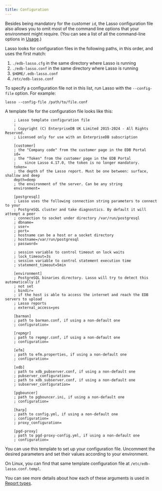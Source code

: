 ```yaml
---
title: Configuration
---
```


Besides being mandatory for the customer `id`, the Lasso
configuration file also allows you to omit most of the command line
options that your environment might require. (You can see a list of all
the command-line options in [Usage](usage).)

Lasso looks for configuration files in the following paths, in this
order, and uses the first match:

1. `./edb-lasso.cfg` in the same directory where Lasso is running
2. `./edb-lasso.conf` in the same directory where Lasso is running
3. `$HOME/.edb-lasso.conf`
4. `/etc/edb-lasso.conf`

To specify a configuration file not in this list, 
run Lasso with the `--config-file` option. For example:

```
lasso --config-file /path/to/file.conf
```

A template file for the configuration file looks like this:

```
    ; Lasso template configuration file
    ;
    ; Copyright (C) EnterpriseDB UK Limited 2015-2024 - All Rights Reserved.
    ; Licensed only for use with an EnterpriseDB subscription

    [customer]
    ; the "Company code" from the customer page in the EDB Portal
    id=
    ; the "Token" from the customer page in the EDB Portal
    ;    since Lasso 4.17.0, the token is no longer mandatory.
    token=
    ; the depth of the Lasso report. Must be one between: surface, shallow and deep
    depth=deep
    ; the environment of the server. Can be any string
    environment=

    [postgresql]
    ; Lasso uses the following connection string parameters to connect to your
    ; PostgreSQL cluster and take diagnostics. By default it will attempt a peer
    ; connection to socket under directory /var/run/postgresql
    ; dbname=
    ; user=
    ; port=
    ; hostname can be a host or a socket directory
    ; hostname=/var/run/postgresql
    ; password=

    ; session variable to control timeout on lock waits
    ; lock_timeout=3s
    ; session variable to control statement execution time
    ; statement_timeout=5min

    [environment]
    ; PostgreSQL binaries directory. Lasso will try to detect this automatically if
    ; not set
    ; bindir=
    ; if the host is able to access the internet and reach the EDB servers to upload
    ; Lasso reports
    ; external_access=yes

    [barman]
    ; path to barman.conf, if using a non-default one
    ; configuration=

    [repmgr]
    ; path to repmgr.conf, if using a non-default one
    ; configuration=

    [efm]
    ; path to efm.properties, if using a non-default one
    ; configuration=

    [xdb]
    ; path to xdb_pubserver.conf, if using a non-default one
    ; pubserver_configuration=
    ; path to xdb_subserver.conf, if using a non-default one
    ; subserver_configuration=

    [pgbouncer]
    ; path to pgbouncer.ini, if using a non-default one
    ; configuration=

    [harp]
    ; path to config.yml, if using a non-default one
    ; configuration=
    ; proxy_configuration=

    [pgd-proxy]
    ; path to pgd-proxy-config.yml, if using a non-default one
    ; configuration=
```

You can use this template to set up your configuration file. Uncomment 
the desired parameters and set their values according to your
environment.

On Linux, you can find that same template configuration
file at `/etc/edb-lasso.conf.templ`.

You can see more details about how each of these arguments is used in
[Report types](report-types).
